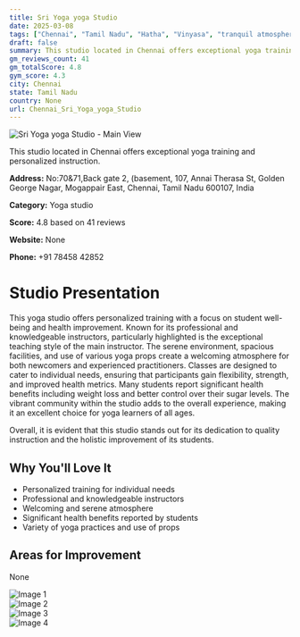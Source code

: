 ```yaml
---
title: Sri Yoga yoga Studio
date: 2025-03-08
tags: ["Chennai", "Tamil Nadu", "Hatha", "Vinyasa", "tranquil atmosphere", "personalized instruction", "Chennai"]  
draft: false
summary: This studio located in Chennai offers exceptional yoga training and personalized instruction.
gm_reviews_count: 41
gm_totalScore: 4.8
gym_score: 4.3
city: Chennai
state: Tamil Nadu
country: None
url: Chennai_Sri_Yoga_yoga_Studio
---
```


<div className="aspect-[16/9] relative my-8">
  <img 
    src="https://lh5.googleusercontent.com/p/AF1QipP6OrWThQtDHeLZ_hBs0lTIEfwM9NwfrblJDY1h=w1920-h1080-k-no"
    alt="Sri Yoga yoga Studio - Main View"
    className="object-cover absolute inset-0 w-full h-full rounded-lg"
  />
</div>

This studio located in Chennai offers exceptional yoga training and personalized instruction.

**Address:** No:70&71,Back gate 2, (basement, 107, Annai Therasa St, Golden George Nagar, Mogappair East, Chennai, Tamil Nadu 600107, India

**Category:** Yoga studio

**Score:** 4.8 based on 41 reviews

**Website:** None

**Phone:** +91 78458 42852

# Studio Presentation

This yoga studio offers personalized training with a focus on student well-being and health improvement. Known for its professional and knowledgeable instructors, particularly highlighted is the exceptional teaching style of the main instructor. The serene environment, spacious facilities, and use of various yoga props create a welcoming atmosphere for both newcomers and experienced practitioners. Classes are designed to cater to individual needs, ensuring that participants gain flexibility, strength, and improved health metrics. Many students report significant health benefits including weight loss and better control over their sugar levels. The vibrant community within the studio adds to the overall experience, making it an excellent choice for yoga learners of all ages. 

Overall, it is evident that this studio stands out for its dedication to quality instruction and the holistic improvement of its students.

## Why You'll Love It

- Personalized training for individual needs
- Professional and knowledgeable instructors
- Welcoming and serene atmosphere
- Significant health benefits reported by students
- Variety of yoga practices and use of props

## Areas for Improvement

None

<div className="grid grid-cols-1 xl:grid-cols-2 gap-4 my-8">
<div className="aspect-[4/3] relative"><img src="https://lh3.googleusercontent.com/p/AF1QipMh4zE56BdIC06JY9dElva1F5N8NyKVY9Z_vTjK=w1920-h1080-k-no" alt="Image 1" className="object-cover absolute inset-0 w-full h-full rounded-lg" /></div>
<div className="aspect-[4/3] relative"><img src="https://lh5.googleusercontent.com/p/AF1QipPEY-fbrNkxeBOmqxKjr110jpqJnycl-Sf9Vn40=w1920-h1080-k-no" alt="Image 2" className="object-cover absolute inset-0 w-full h-full rounded-lg" /></div>
<div className="aspect-[4/3] relative"><img src="https://lh5.googleusercontent.com/p/AF1QipMj6rpB-5mdOs9tJLpHC61uV8RloclQfA4psT0w=w1920-h1080-k-no" alt="Image 3" className="object-cover absolute inset-0 w-full h-full rounded-lg" /></div>
<div className="aspect-[4/3] relative"><img src="https://lh5.googleusercontent.com/p/AF1QipN9821hN59rJGgH047R6mfM8eAHJDF85IrxUAWy=w1920-h1080-k-no" alt="Image 4" className="object-cover absolute inset-0 w-full h-full rounded-lg" /></div>
</div>